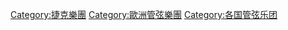 [[Category:捷克樂團|Category:捷克樂團]]
[[Category:歐洲管弦樂團|Category:歐洲管弦樂團]]
[[Category:各国管弦乐团|Category:各国管弦乐团]]